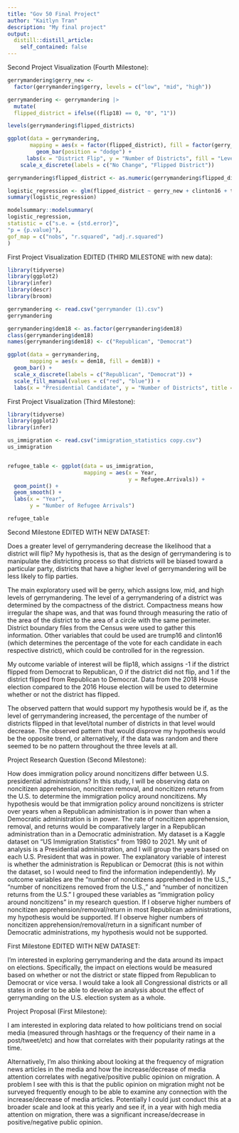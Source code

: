 ```yaml
---
title: "Gov 50 Final Project"
author: "Kaitlyn Tran"
description: "My final project"
output:
  distill::distill_article:
    self_contained: false
---
```

Second Project Visualization (Fourth Milestone):

```r
gerrymandering$gerry_new <-
  factor(gerrymandering$gerry, levels = c("low", "mid", "high"))

gerrymandering <- gerrymandering |>
  mutate(
  flipped_district = ifelse((flip18) == 0, "0", "1"))

levels(gerrymandering$flipped_districts)

ggplot(data = gerrymandering,
       mapping = aes(x = factor(flipped_district), fill = factor(gerry_new))) +
         geom_bar(position = "dodge") +
      labs(x = "District Flip", y = "Number of Districts", fill = "Level of Gerrymandering") +
    scale_x_discrete(labels = c("No Change", "Flipped District"))

gerrymandering$flipped_district <- as.numeric(gerrymandering$flipped_district)

logistic_regression <- glm(flipped_district ~ gerry_new + clinton16 + trump16, family = "binomial", data = gerrymandering)
summary(logistic_regression)

modelsummary::modelsummary(
logistic_regression,
statistic = c("s.e. = {std.error}",
"p = {p.value}"),
gof_map = c("nobs", "r.squared", "adj.r.squared")
)

```

First Project Visualization EDITED (THIRD MILESTONE with new data):

```r
library(tidyverse)
library(ggplot2)
library(infer)
library(descr)
library(broom)

gerrymandering <- read.csv("gerrymander (1).csv")
gerrymandering

gerrymandering$dem18 <- as.factor(gerrymandering$dem18)
class(gerrymandering$dem18)
names(gerrymandering$dem18) <- c("Republican", "Democrat")

ggplot(data = gerrymandering,
       mapping = aes(x = dem18, fill = dem18)) +
  geom_bar() +
  scale_x_discrete(labels = c("Republican", "Democrat")) +
  scale_fill_manual(values = c("red", "blue")) +
  labs(x = "Presidential Candidate", y = "Number of Districts", title = "Congressional Districts in 2018 and their Presidential Vote", fill = "Presidential Candidate") 

```


First Project Visualization (Third Milestone):

```r

library(tidyverse)
library(ggplot2)
library(infer)

us_immigration <- read.csv("immigration_statistics copy.csv")
us_immigration



```

```r
refugee_table <- ggplot(data = us_immigration,
                        mapping = aes(x = Year,
                                      y = Refugee.Arrivals)) +
  geom_point() +
  geom_smooth() +
  labs(x = "Year",
       y = "Number of Refugee Arrivals")

refugee_table


```

Second Milestone EDITED WITH NEW DATASET:

Does a greater level of gerrymandering decrease the likelihood that a district will flip? My hypothesis is, that as the design of gerrymandering is to manipulate the districting process so that districts will be biased toward a particular party, districts that have a higher level of gerrymandering will be less likely to flip parties. 

The main exploratory used will be gerry, which assigns low, mid, and high levels of gerrymandering. The level of a gerrymandering of a district was determined by the compactness of the district. Compactness means how irregular the shape was, and that was found through measuring the ratio of the area of the district to the area of a circle with the same perimeter. District boundary files from the Census were used to gather this information. Other variables that could be used are trump16 and clinton16 (which determines the percentage of the vote for each candidate in each respective district), which could be controlled for in the regression.

My outcome variable of interest will be flip18, which assigns -1 if the district flipped from Democrat to Republican, 0 if the district did not flip, and 1 if the district flipped from Republican to Democrat. Data from the 2018 House election compared to the 2016 House election will be used to determine whether or not the district has flipped. 

The observed pattern that would support my hypothesis would be if, as the level of gerrymandering increased, the percentage of the number of districts flipped in that level/total number of districts in that level would decrease. The observed pattern that would disprove my hypothesis would be the opposite trend, or alternatively, if the data was random and there seemed to be no pattern throughout the three levels at all. 


Project Research Question (Second Milestone):

How does immigration policy around noncitizens differ between U.S. presidential administrations? In this study, I will be observing data on noncitizen apprehension, noncitizen removal, and noncitizen returns from the U.S. to determine the immigration policy around noncitizens. My hypothesis would be that immigration policy around noncitizens is stricter over years when a Republican administration is in power than when a Democratic administration is in power. The rate of noncitizen apprehension, removal, and returns would be comparatively larger in a Republican administration than in a Democratic administration. My dataset is a Kaggle dataset on “US Immigration Statistics” from 1980 to 2021. My unit of analysis is a Presidential administration, and I will group the years based on each U.S. President that was in power. The explanatory variable of interest is whether the administration is Republican or Democrat (this is not within the dataset, so I would need to find the information independently). My outcome variables are the “number of noncitizens apprehended in the U.S.,” “number of noncitizens removed from the U.S.,” and “number of noncitizen returns from the U.S.” I grouped these variables as “immigration policy around noncitizens” in my research question. If I observe higher numbers of noncitizen apprehension/removal/return in most Republican administrations, my hypothesis would be supported. If I observe higher numbers of noncitizen apprehension/removal/return in a significant number of Democratic administrations, my hypothesis would not be supported.


First Milestone EDITED WITH NEW DATASET:

I'm interested in exploring gerrymandering and the data around its impact on elections. Specifically, the impact on elections would be measured based on whether or not the district or state flipped from Republican to Democrat or vice versa. I would take a look all Congressional districts or all states in order to be able to develop an analysis about the effect of gerrymanding on the U.S. election system as a whole.

Project Proposal (First Milestone):

I am interested in exploring data related to how politicians trend on social media (measured through hashtags or the frequency of their name in a post/tweet/etc) and how that correlates with their popularity ratings at the time.

Alternatively, I'm also thinking about looking at the frequency of migration news articles in the media and how the increase/decrease of media attention correlates with negative/positive public opinion on migration. A problem I see with this is that the public opinion on migration might not be surveyed frequently enough to be able to examine any connection with the increase/decrease of media articles. Potentially I could just conduct this at a broader scale and look at this yearly and see if, in a year with high media attention on migration, there was a significant increase/decrease in positive/negative public opinion. 


